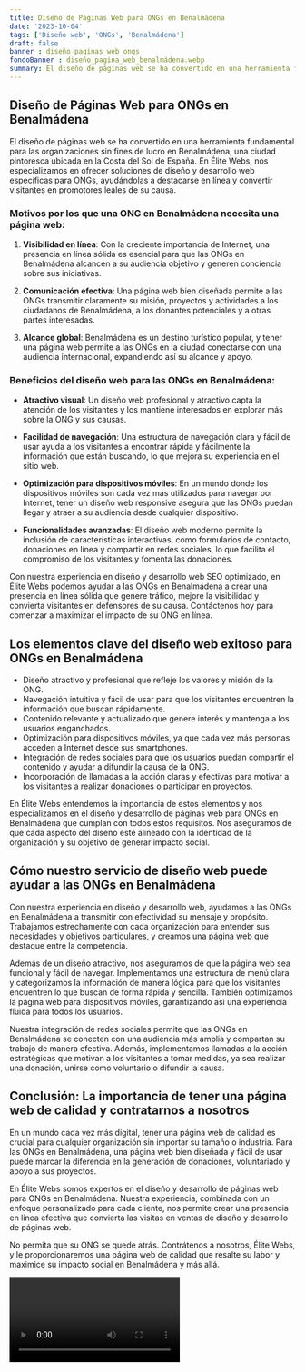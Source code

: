 ```yaml
---
title: Diseño de Páginas Web para ONGs en Benalmádena
date: '2023-10-04'
tags: ['Diseño web', 'ONGs', 'Benalmádena']
draft: false
banner : diseño_paginas_web_ongs
fondoBanner : diseño_pagina_web_benalmádena.webp
summary: El diseño de páginas web se ha convertido en una herramienta fundamental para las organizaciones sin fines de lucro en Benalmádena, una ciudad pintoresca ubicada en la Costa del Sol de España. En Élite Webs, nos especializamos en ofrecer soluciones de diseño y desarrollo web específicas para ONGs, ayudándolas a destacarse en línea y convertir visitantes en promotores leales de su causa.
---
```


## Diseño de Páginas Web para ONGs en Benalmádena

El diseño de páginas web se ha convertido en una herramienta fundamental para las organizaciones sin fines de lucro en Benalmádena, una ciudad pintoresca ubicada en la Costa del Sol de España. En Élite Webs, nos especializamos en ofrecer soluciones de diseño y desarrollo web específicas para ONGs, ayudándolas a destacarse en línea y convertir visitantes en promotores leales de su causa.

### Motivos por los que una ONG en Benalmádena necesita una página web:

1. **Visibilidad en línea**: Con la creciente importancia de Internet, una presencia en línea sólida es esencial para que las ONGs en Benalmádena alcancen a su audiencia objetivo y generen conciencia sobre sus iniciativas.

2. **Comunicación efectiva**: Una página web bien diseñada permite a las ONGs transmitir claramente su misión, proyectos y actividades a los ciudadanos de Benalmádena, a los donantes potenciales y a otras partes interesadas.

3. **Alcance global**: Benalmádena es un destino turístico popular, y tener una página web permite a las ONGs en la ciudad conectarse con una audiencia internacional, expandiendo así su alcance y apoyo.

### Beneficios del diseño web para las ONGs en Benalmádena:

- **Atractivo visual**: Un diseño web profesional y atractivo capta la atención de los visitantes y los mantiene interesados en explorar más sobre la ONG y sus causas.

- **Facilidad de navegación**: Una estructura de navegación clara y fácil de usar ayuda a los visitantes a encontrar rápida y fácilmente la información que están buscando, lo que mejora su experiencia en el sitio web.

- **Optimización para dispositivos móviles**: En un mundo donde los dispositivos móviles son cada vez más utilizados para navegar por Internet, tener un diseño web responsive asegura que las ONGs puedan llegar y atraer a su audiencia desde cualquier dispositivo.

- **Funcionalidades avanzadas**: El diseño web moderno permite la inclusión de características interactivas, como formularios de contacto, donaciones en línea y compartir en redes sociales, lo que facilita el compromiso de los visitantes y fomenta las donaciones.

Con nuestra experiencia en diseño y desarrollo web SEO optimizado, en Élite Webs podemos ayudar a las ONGs en Benalmádena a crear una presencia en línea sólida que genere tráfico, mejore la visibilidad y convierta visitantes en defensores de su causa. Contáctenos hoy para comenzar a maximizar el impacto de su ONG en línea.

<GifSeo />

<Cta />

## Los elementos clave del diseño web exitoso para ONGs en Benalmádena

- Diseño atractivo y profesional que refleje los valores y misión de la ONG.
- Navegación intuitiva y fácil de usar para que los visitantes encuentren la información que buscan rápidamente.
- Contenido relevante y actualizado que genere interés y mantenga a los usuarios enganchados.
- Optimización para dispositivos móviles, ya que cada vez más personas acceden a Internet desde sus smartphones.
- Integración de redes sociales para que los usuarios puedan compartir el contenido y ayudar a difundir la causa de la ONG.
- Incorporación de llamadas a la acción claras y efectivas para motivar a los visitantes a realizar donaciones o participar en proyectos.

En Élite Webs entendemos la importancia de estos elementos y nos especializamos en el diseño y desarrollo de páginas web para ONGs en Benalmádena que cumplan con todos estos requisitos. Nos aseguramos de que cada aspecto del diseño esté alineado con la identidad de la organización y su objetivo de generar impacto social.

## Cómo nuestro servicio de diseño web puede ayudar a las ONGs en Benalmádena

Con nuestra experiencia en diseño y desarrollo web, ayudamos a las ONGs en Benalmádena a transmitir con efectividad su mensaje y propósito. Trabajamos estrechamente con cada organización para entender sus necesidades y objetivos particulares, y creamos una página web que destaque entre la competencia.

Además de un diseño atractivo, nos aseguramos de que la página web sea funcional y fácil de navegar. Implementamos una estructura de menú clara y categorizamos la información de manera lógica para que los visitantes encuentren lo que buscan de forma rápida y sencilla. También optimizamos la página web para dispositivos móviles, garantizando así una experiencia fluida para todos los usuarios.

Nuestra integración de redes sociales permite que las ONGs en Benalmádena se conecten con una audiencia más amplia y compartan su trabajo de manera efectiva. Además, implementamos llamadas a la acción estratégicas que motivan a los visitantes a tomar medidas, ya sea realizar una donación, unirse como voluntario o difundir la causa.

## Conclusión: La importancia de tener una página web de calidad y contratarnos a nosotros

En un mundo cada vez más digital, tener una página web de calidad es crucial para cualquier organización sin importar su tamaño o industria. Para las ONGs en Benalmádena, una página web bien diseñada y fácil de usar puede marcar la diferencia en la generación de donaciones, voluntariado y apoyo a sus proyectos.

En Élite Webs somos expertos en el diseño y desarrollo de páginas web para ONGs en Benalmádena. Nuestra experiencia, combinada con un enfoque personalizado para cada cliente, nos permite crear una presencia en línea efectiva que convierta las visitas en ventas de diseño y desarrollo de páginas web.

No permita que su ONG se quede atrás. Contrátenos a nosotros, Élite Webs, y le proporcionaremos una página web de calidad que resalte su labor y maximice su impacto social en Benalmádena y más allá.

<Video />

<CtaBot job='ONGs' city='Benalmádena'/>

<Gmaps query='Benalmádena+españa+maps' />
